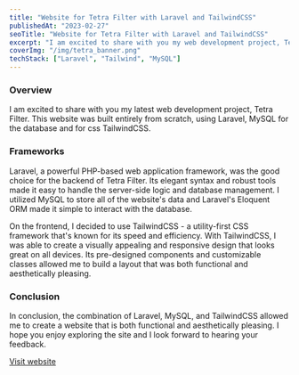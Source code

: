 ```yaml
---
title: "Website for Tetra Filter with Laravel and TailwindCSS"
publishedAt: "2023-02-27"
seoTitle: "Website for Tetra Filter with Laravel and TailwindCSS"
excerpt: "I am excited to share with you my web development project, Tetra Filter. This website was built entirely from scratch, using Laravel, MySQL for the database and for css TailwindCSS."
coverImg: "/img/tetra_banner.png"
techStack: ["Laravel", "Tailwind", "MySQL"]
---
```


### Overview

I am excited to share with you my latest web development project, Tetra Filter. This website was built entirely from scratch, using Laravel, MySQL for the database and for css TailwindCSS.

### Frameworks

Laravel, a powerful PHP-based web application framework, was the good choice for the backend of Tetra Filter. Its elegant syntax and robust tools made it easy to handle the server-side logic and database management. I utilized MySQL to store all of the website's data and Laravel's Eloquent ORM made it simple to interact with the database.

On the frontend, I decided to use TailwindCSS - a utility-first CSS framework that's known for its speed and efficiency. With TailwindCSS, I was able to create a visually appealing and responsive design that looks great on all devices. Its pre-designed components and customizable classes allowed me to build a layout that was both functional and aesthetically pleasing.

### Conclusion

In conclusion, the combination of Laravel, MySQL, and TailwindCSS allowed me to create a website that is both functional and aesthetically pleasing. I hope you enjoy exploring the site and I look forward to hearing your feedback.

[Visit website](https://tetratr.com/en)